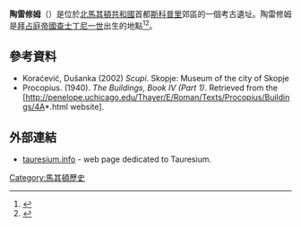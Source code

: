 '''陶雷修姆'''（{{lang-mk|Тауресиум}}）是位於[[北馬其頓共和國|北馬其頓共和國]]首都[[斯科普里|斯科普里]]郊區的一個考古遺址。陶雷修姆是[[拜占庭帝國|拜占庭帝國]][[查士丁尼一世|查士丁尼一世]]出生的地點<ref>{{BBKL|t/theodahadus_f|band=11|autor=Wolfgang Kuhoff|artikel=Theodahadus, Flavius, König der Ostgoten 534-536|spalten=824-832}}</ref><ref name="taor">{{cite web|url=http://www.tauresium.info/|title=Archaeological site Tauresium|language=mk,en|accessdate=26 January 2011|publisher=Museum of the city of Skopje|archive-date=2011-03-04|archive-url=https://web.archive.org/web/20110304020404/http://www.tauresium.info/|dead-url=yes}}</ref>。

==參考資料==
{{reflist}}
*Koraćević, Dušanka (2002) ''Scupi''. Skopje: Museum of the city of Skopje
*Procopius. (1940). ''The Buildings, Book IV (Part 1)''. Retrieved from the [http://penelope.uchicago.edu/Thayer/E/Roman/Texts/Procopius/Buildings/4A*.html website].
{{coord |42|00.996|N|021|23.524|E|region:MK_type:landmark|display=title}}
==外部連結==
{{Commonscat|Tauresium|陶雷修姆}}
* [http://www.tauresium.info/ tauresium.info]{{Wayback|url=http://www.tauresium.info/ |date=20110304020404 }} - web page dedicated to Tauresium.
[[Category:馬其頓歷史|Category:馬其頓歷史]]